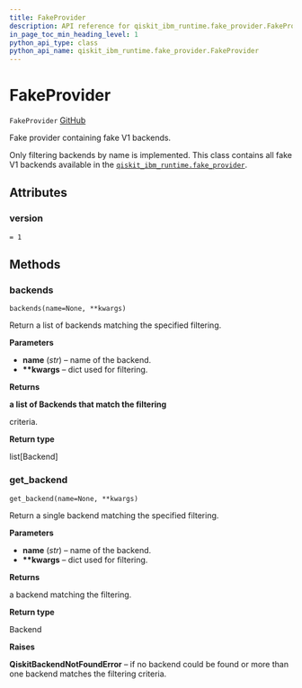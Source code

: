 ```yaml
---
title: FakeProvider
description: API reference for qiskit_ibm_runtime.fake_provider.FakeProvider
in_page_toc_min_heading_level: 1
python_api_type: class
python_api_name: qiskit_ibm_runtime.fake_provider.FakeProvider
---
```


# FakeProvider

<span id="qiskit_ibm_runtime.fake_provider.FakeProvider" />

`FakeProvider` [GitHub](https://github.com/qiskit/qiskit-ibm-runtime/tree/stable/0.18/qiskit_ibm_runtime/fake_provider/fake_provider.py "view source code")

Fake provider containing fake V1 backends.

Only filtering backends by name is implemented. This class contains all fake V1 backends available in the [`qiskit_ibm_runtime.fake_provider`](fake_provider#module-qiskit_ibm_runtime.fake_provider "qiskit_ibm_runtime.fake_provider").

## Attributes

<span id="qiskit_ibm_runtime.fake_provider.FakeProvider.version" />

### version

`= 1`

## Methods

### backends

<span id="qiskit_ibm_runtime.fake_provider.FakeProvider.backends" />

`backends(name=None, **kwargs)`

Return a list of backends matching the specified filtering.

**Parameters**

*   **name** (*str*) – name of the backend.
*   **\*\*kwargs** – dict used for filtering.

**Returns**

**a list of Backends that match the filtering**

criteria.

**Return type**

list\[Backend]

### get\_backend

<span id="qiskit_ibm_runtime.fake_provider.FakeProvider.get_backend" />

`get_backend(name=None, **kwargs)`

Return a single backend matching the specified filtering.

**Parameters**

*   **name** (*str*) – name of the backend.
*   **\*\*kwargs** – dict used for filtering.

**Returns**

a backend matching the filtering.

**Return type**

Backend

**Raises**

**QiskitBackendNotFoundError** – if no backend could be found or more than one backend matches the filtering criteria.

